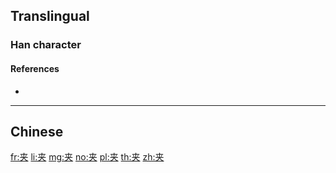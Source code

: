 {{character info/new}}
{{also|夾}}
==Translingual==

===Han character===
{{Han char|rn=37|rad=大|as=03|sn=6|four=|canj=KT}}

====References====
* {{Han ref|kx=0250.071|hdz=10019.060|uh=5939|ud=22841}}

----

==Chinese==
{{zh-see|夾}}

[[fr:夹]]
[[li:夹]]
[[mg:夹]]
[[no:夹]]
[[pl:夹]]
[[th:夹]]
[[zh:夹]]